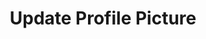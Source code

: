 ---
title: 'Update Profile Picture'
openapi: openapi-v2 PUT /chat/updateProfilePicture/{instance}
---